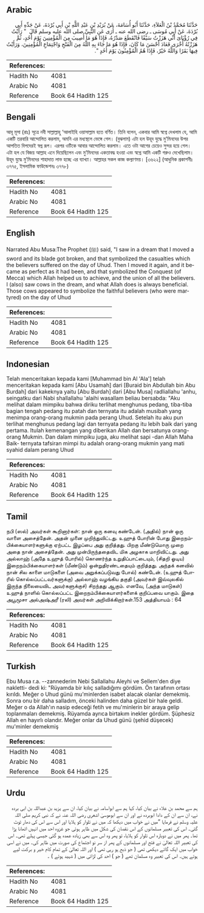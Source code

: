 ## Arabic


<div dir="rtl" lang="ar" style={{fontSize:'larger',backgroundColor:'#f8f9fa',padding:20}}>
حَدَّثَنَا مُحَمَّدُ بْنُ الْعَلاَءِ، حَدَّثَنَا أَبُو أُسَامَةَ، عَنْ بُرَيْدِ بْنِ عَبْدِ اللَّهِ بْنِ أَبِي بُرْدَةَ، عَنْ جَدِّهِ أَبِي بُرْدَةَ، عَنْ أَبِي مُوسَى ـ رضى الله عنه ـ أُرَى عَنِ النَّبِيِّ صلى الله عليه وسلم قَالَ ‏ "‏ رَأَيْتُ فِي رُؤْيَاىَ أَنِّي هَزَزْتُ سَيْفًا فَانْقَطَعَ صَدْرُهُ، فَإِذَا هُوَ مَا أُصِيبَ مِنَ الْمُؤْمِنِينَ يَوْمَ أُحُدٍ، ثُمَّ هَزَزْتُهُ أُخْرَى فَعَادَ أَحْسَنَ مَا كَانَ، فَإِذَا هُوَ مَا جَاءَ بِهِ اللَّهُ مِنَ الْفَتْحِ وَاجْتِمَاعِ الْمُؤْمِنِينَ، وَرَأَيْتُ فِيهَا بَقَرًا وَاللَّهُ خَيْرٌ، فَإِذَا هُمُ الْمُؤْمِنُونَ يَوْمَ أُحُدٍ ‏"‏‏.‏
</div>
<div style={{backgroundColor:'#f8f9fa',padding:20, marginBottom: 10}}><table> <thead> <tr> <th>References:</th> <th></th> </tr> </thead> <tbody><tr><td>Hadith No</td><td>4081</td></tr><tr><td>Arabic No</td><td>4081</td></tr><tr><td>Reference</td><td>Book 64 Hadith 125</td></tr></tbody></table></div>

## Bengali


<div dir="ltr" lang="bn" style={{fontSize:'larger',backgroundColor:'#f8f9fa',padding:20}}>
আবূ মূসা (রাঃ) সূত্রে নবী সাল্লাল্লাহু ‘আলাইহি ওয়াসাল্লাম হতে বর্ণিত। তিনি বলেন, একবার আমি স্বপ্নে দেখলাম যে, আমি একটি তরবারি আন্দোলিত করলাম, অমনি এর মধ্যস্থলে ভেঙ্গে গেল। (বুঝলাম) এটা হল উহূদ যুদ্ধে মু’মিনদের উপর আপতিত বিপদেরই স্বপ্ন রূপ। এরপর ওটিকে আবার আন্দোলিত করলাম। এতে ওটা আগের চেয়েও সুন্দর হয়ে গেল। এটা হল যে বিজয় আল্লাহ এনে দিয়েছিলেন এবং মু’মিনদের একতাবদ্ধ হওয়া এবং স্বপ্নে আমি একটি গরুও দেখেছিলাম। উহূদ যুদ্ধে মু’মিনদের শাহাদাত লাভ হচ্ছে এর ব্যাখ্যা। আল্লাহর সকল কাজ কল্যাণময়। [৩৬২২] (আধুনিক প্রকাশনীঃ ৩৭৭৫, ইসলামিক ফাউন্ডেশনঃ ৩৭৭৮)
</div>
<div style={{backgroundColor:'#f8f9fa',padding:20, marginBottom: 10}}><table> <thead> <tr> <th>References:</th> <th></th> </tr> </thead> <tbody><tr><td>Hadith No</td><td>4081</td></tr><tr><td>Arabic No</td><td>4081</td></tr><tr><td>Reference</td><td>Book 64 Hadith 125</td></tr></tbody></table></div>

## English


<div dir="ltr" lang="en" style={{fontSize:'larger',backgroundColor:'#f8f9fa',padding:20}}>
Narrated Abu Musa:The Prophet (ﷺ) said, "I saw in a dream that I moved a sword and its blade got broken, and that symbolized the casualties which the believers suffered on the day of Uhud. Then I moved it again, and it became as perfect as it had been, and that symbolized the Conquest (of Mecca) which Allah helped us to achieve, and the union of all the believers. I (also) saw cows in the dream, and what Allah does is always beneficial. Those cows appeared to symbolize the faithful believers (who were martyred) on the day of Uhud
</div>
<div style={{backgroundColor:'#f8f9fa',padding:20, marginBottom: 10}}><table> <thead> <tr> <th>References:</th> <th></th> </tr> </thead> <tbody><tr><td>Hadith No</td><td>4081</td></tr><tr><td>Arabic No</td><td>4081</td></tr><tr><td>Reference</td><td>Book 64 Hadith 125</td></tr></tbody></table></div>

## Indonesian


<div dir="ltr" lang="id" style={{fontSize:'larger',backgroundColor:'#f8f9fa',padding:20}}>
Telah menceritakan kepada kami [Muhammad bin Al 'Ala'] telah menceritakan kepada kami [Abu Usamah] dari [Buraid bin Abdullah bin Abu Burdah] dari kakeknya yaitu [Abu Burdah] dari [Abu Musa] radliallahu 'anhu, seingatku dari Nabi shallallahu 'alaihi wasallam beliau bersabda: "Aku melihat dalam mimpiku bahwa diriku terlihat menghunus pedang, tiba-tiba bagian tengah pedang itu patah dan ternyata itu adalah musibah yang menimpa orang-orang mukmin pada perang Uhud. Setelah itu aku pun terlihat menghunus pedang lagi dan ternyata pedang itu lebih baik dari yang pertama. Itulah kemenangan yang diberikan Allah dan bersatunya orang-orang Mukmin. Dan dalam mimpiku juga, aku melihat sapi -dan Allah Maha Baik- ternyata tafsiran mimpi itu adalah orang-orang mukmin yang mati syahid dalam perang Uhud
</div>
<div style={{backgroundColor:'#f8f9fa',padding:20, marginBottom: 10}}><table> <thead> <tr> <th>References:</th> <th></th> </tr> </thead> <tbody><tr><td>Hadith No</td><td>4081</td></tr><tr><td>Arabic No</td><td>4081</td></tr><tr><td>Reference</td><td>Book 64 Hadith 125</td></tr></tbody></table></div>

## Tamil


<div dir="ltr" lang="ta" style={{fontSize:'larger',backgroundColor:'#f8f9fa',padding:20}}>
நபி (ஸல்) அவர்கள் கூறினார்கள்: நான் ஒரு கனவு கண்டேன். (அதில்) நான் ஒரு வாளை அசைத்தேன். அதன் முனை முறிந்துவிட்டது. உஹுத் போரின் போது இறைநம்பிக்கையாளர்களுக்கு ஏற்பட்ட இழப்பை அது குறித்தது. பிறகு மீண்டுமொரு முறை அதை நான் அசைத்தேன். அது முன்பிருந்ததைவிட மிக அழகாக மாறிவிட்டது. அது அல்லாஹ் (அதே உஹுத் போரில்) கொணர்ந்த உறுதிப்பாட்டையும், (சிதறி ஓடிய) இறைநம்பிக்கையாளர்கள் (மீண்டும்) ஒன்றுதிரண்டதையும் குறித்தது. அந்தக் கனவில் நான் சில காளை மாடுகளை (அவை அறுக்கப்படுவது போல்) கண்டேன். (உஹுத் போரில் கொல்லப்பட்டவர்களுக்கு) அல்லாஹ் வழங்கிய தகுதி (அவர்கள் இவ்வுலகில் இருந்த நிலையைவிட அவர்களுக்குச்) சிறந்தது ஆகும். எனவே, (அந்த மாடுகள்) உஹுத் நாளில் கொல்லப்பட்ட இறைநம்பிக்கையாளர்களைக் குறிப்பவை யாகும். இதை அபூமூசா அல்அஷ்அரீ (ரலி) அவர்கள் அறிவிக்கிறார்கள்.153 அத்தியாயம் : 64
</div>
<div style={{backgroundColor:'#f8f9fa',padding:20, marginBottom: 10}}><table> <thead> <tr> <th>References:</th> <th></th> </tr> </thead> <tbody><tr><td>Hadith No</td><td>4081</td></tr><tr><td>Arabic No</td><td>4081</td></tr><tr><td>Reference</td><td>Book 64 Hadith 125</td></tr></tbody></table></div>

## Turkish


<div dir="ltr" lang="tr" style={{fontSize:'larger',backgroundColor:'#f8f9fa',padding:20}}>
Ebu Musa r.a. --zannederim Nebi Sallallahu Aleyhi ve Sellem'den diye nakletti- dedi ki: "Rüyamda bir kılıç salladığımı gördüm. Ön tarafının ortası kırıldı. Meğer o Uhud günü mu'minlerden isabet alacak olanlar demekmiş. Sonra onu bir daha salladım, önceki halinden daha güzel bir hale geldi. Meğer o da Allah'ın nasip edeceği fetih ve mu'minlerin bir araya gelip toplanmaları demekmiş. Rüyamda ayrıca birtakım inekler gördüm. Şüphesiz Allah en hayırlı olandır. Meğer onlar da Uhud günü (şehid düşecek) mu'minler demekmiş
</div>
<div style={{backgroundColor:'#f8f9fa',padding:20, marginBottom: 10}}><table> <thead> <tr> <th>References:</th> <th></th> </tr> </thead> <tbody><tr><td>Hadith No</td><td>4081</td></tr><tr><td>Arabic No</td><td>4081</td></tr><tr><td>Reference</td><td>Book 64 Hadith 125</td></tr></tbody></table></div>

## Urdu


<div dir="rtl" lang="ur" style={{fontSize:'larger',backgroundColor:'#f8f9fa',padding:20}}>
ہم سے محمد بن علاء نے بیان کیا، کہا ہم سے ابواسامہ نے بیان کیا، ان سے یزید بن عبداللہ بن ابی بردہ نے، ان سے ان کے دادا ابوبردہ نے اور ان سے ابوموسیٰ اشعری رضی اللہ عنہ نے کہ نبی کریم صلی اللہ علیہ وسلم نے فرمایا ”میں نے خواب میں دیکھا کہ میں نے تلوار کو ہلایا اور اس سے اس کی دھار ٹوٹ گئی۔ اس کی تعبیر مسلمانوں کے اس نقصان کی شکل میں ظاہر ہوئی جو غزوہ احد میں انہیں اٹھانا پڑا تھا۔ پھر میں نے دوبارہ اس تلوار کو ہلایا، تو پھر وہ اس سے بھی زیادہ عمدہ ہو گئی جیسی پہلے تھی۔ اس کی تعبیر اللہ تعالیٰ نے فتح اور مسلمانوں کے پھر از سر نو اجتماع کی صورت میں ظاہر کی۔ میں نے اسی خواب میں ایک گائے دیکھی تھی ( جو ذبح ہو رہی تھی ) اور اللہ تعالیٰ کے تمام کام خیر و برکت لیے ہوتے ہیں۔ اس کی تعبیر وہ مسلمان تھے ( جو ) احد کی لڑائی میں ( شہید ہوئے ) ۔
</div>
<div style={{backgroundColor:'#f8f9fa',padding:20, marginBottom: 10}}><table> <thead> <tr> <th>References:</th> <th></th> </tr> </thead> <tbody><tr><td>Hadith No</td><td>4081</td></tr><tr><td>Arabic No</td><td>4081</td></tr><tr><td>Reference</td><td>Book 64 Hadith 125</td></tr></tbody></table></div>